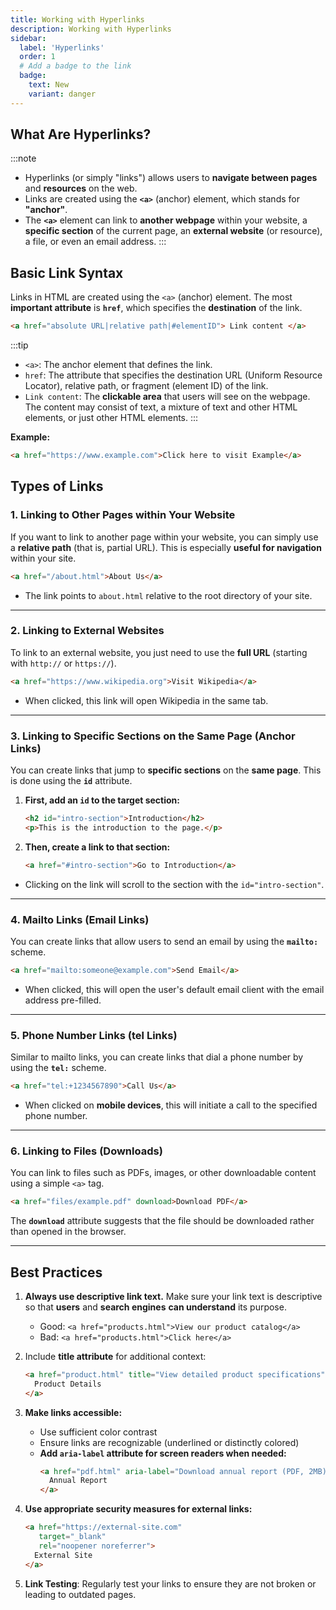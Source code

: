 ```yaml
---
title: Working with Hyperlinks
description: Working with Hyperlinks
sidebar:
  label: 'Hyperlinks'
  order: 1
  # Add a badge to the link
  badge:
    text: New
    variant: danger
---
```


## What Are Hyperlinks?
:::note
- Hyperlinks (or simply "links") allows users to **navigate between pages** and **resources** on the web. 
- Links are created using the **`<a>`** (anchor) element, which stands for **"anchor"**.
- The **`<a>`** element can link to **another webpage** within your website, a **specific section** of the current page, an **external website** (or resource), a file, or even an email address.
:::

## Basic Link Syntax
Links in HTML are created using the `<a>` (anchor) element. The most **important attribute** is **`href`**, which specifies the **destination** of the link.

```html
<a href="absolute URL|relative path|#elementID"> Link content </a>
```
:::tip
- `<a>`: The anchor element that defines the link.
- `href`: The attribute that specifies the destination URL (Uniform Resource Locator), relative path, or fragment (element ID) of the link.
- `Link content`: The **clickable area** that users will see on the webpage. The content may consist of  text, a mixture of text and other HTML elements, or just other HTML elements.
:::

**Example:**
```html
<a href="https://www.example.com">Click here to visit Example</a>
```

## Types of Links

### 1. Linking to Other Pages within Your Website

If you want to link to another page within your website, you can simply use a **relative path** (that is, partial URL). This is especially **useful for navigation** within your site.

```html
<a href="/about.html">About Us</a>
```

- The link points to `about.html` relative to the root directory of your site.

---

### 2. Linking to External Websites

To link to an external website, you just need to use the **full URL** (starting with `http://` or `https://`).

```html
<a href="https://www.wikipedia.org">Visit Wikipedia</a>
```
- When clicked, this link will open Wikipedia in the same tab.

---

### 3. Linking to Specific Sections on the Same Page (Anchor Links)

You can create links that jump to **specific sections** on the **same page**. This is done using the **`id`** attribute.

1. **First, add an `id` to the target section:**
    ```html
    <h2 id="intro-section">Introduction</h2>
    <p>This is the introduction to the page.</p>
    ```

2. **Then, create a link to that section:**
    ```html
    <a href="#intro-section">Go to Introduction</a>
    ```

- Clicking on the link will scroll to the section with the `id="intro-section"`.

---

### 4. **Mailto Links (Email Links)**

You can create links that allow users to send an email by using the **`mailto:`** scheme.

```html
<a href="mailto:someone@example.com">Send Email</a>
```

- When clicked, this will open the user's default email client with the email address pre-filled.

---

### 5. Phone Number Links (tel Links)

Similar to mailto links, you can create links that dial a phone number by using the **`tel:`** scheme.

```html
<a href="tel:+1234567890">Call Us</a>
```

- When clicked on **mobile devices**, this will initiate a call to the specified phone number.

---

### 6. Linking to Files (Downloads)

You can link to files such as PDFs, images, or other downloadable content using a simple `<a>` tag.

```html
<a href="files/example.pdf" download>Download PDF</a>
```

The **`download`** attribute suggests that the file should be downloaded rather than opened in the browser.

---

## Best Practices

1. **Always use descriptive link text.** Make sure your link text is descriptive so that **users** and **search engines** **can understand** its purpose.
   - Good: `<a href="products.html">View our product catalog</a>`
   - Bad: `<a href="products.html">Click here</a>`   

2. Include **title attribute** for additional context:
   ```html
   <a href="product.html" title="View detailed product specifications">
     Product Details
   </a>
   ```
3. **Make links accessible:**
   - Use sufficient color contrast
   - Ensure links are recognizable (underlined or distinctly colored)
   - **Add `aria-label` attribute for screen readers when needed:**
     ```html
     <a href="pdf.html" aria-label="Download annual report (PDF, 2MB)">
       Annual Report
     </a>
     ```
4. **Use appropriate security measures for external links:**
   ```html
   <a href="https://external-site.com" 
      target="_blank" 
      rel="noopener noreferrer">
     External Site
   </a>
   ```
5. **Link Testing**: Regularly test your links to ensure they are not broken or leading to outdated pages.   
